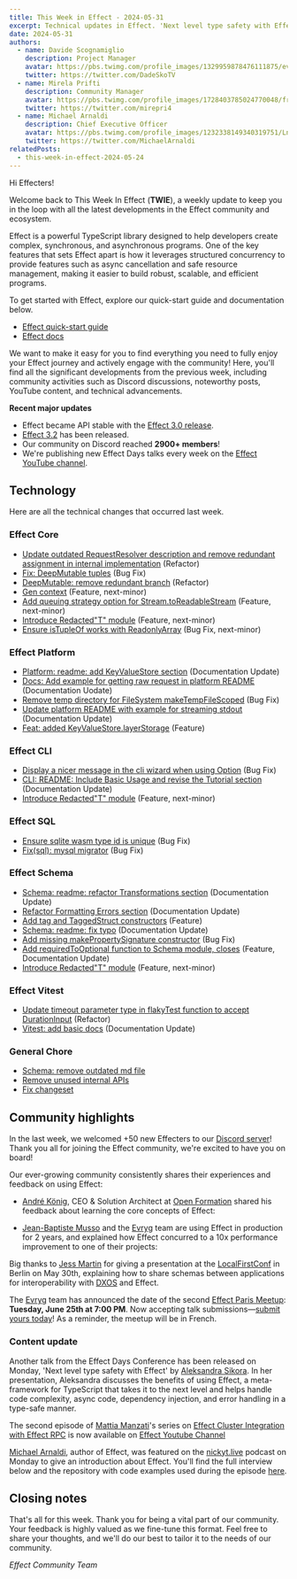```yaml
---
title: This Week in Effect - 2024-05-31
excerpt: Technical updates in Effect. 'Next level type safety with Effect' by Aleksandra Sikora. 'Effect Cluster Integration with Effect RPC' Ep.2 by Mattia Manzati. "An introduction to Effect" by Michael Arnaldi.
date: 2024-05-31
authors:
  - name: Davide Scognamiglio
    description: Project Manager
    avatar: https://pbs.twimg.com/profile_images/1329959878476111875/evHG8VX6_400x400.jpg
    twitter: https://twitter.com/DadeSkoTV
  - name: Mirela Prifti
    description: Community Manager
    avatar: https://pbs.twimg.com/profile_images/1728403785024770048/frKphayT_400x400.jpg
    twitter: https://twitter.com/mirepri4
  - name: Michael Arnaldi
    description: Chief Executive Officer
    avatar: https://pbs.twimg.com/profile_images/1232338149340319751/Ln9nNWyk_400x400.jpg
    twitter: https://twitter.com/MichaelArnaldi
relatedPosts:
  - this-week-in-effect-2024-05-24
---
```


Hi Effecters! 

Welcome back to This Week In Effect (**TWIE**), a weekly update to keep you in the loop with all the latest developments in the Effect community and ecosystem.

Effect is a powerful TypeScript library designed to help developers create complex, synchronous, and asynchronous programs. One of the key features that sets Effect apart is how it leverages structured concurrency to provide features such as async cancellation and safe resource management, making it easier to build robust, scalable, and efficient programs.

To get started with Effect, explore our quick-start guide and documentation below.

- [Effect quick-start guide](/docs/quickstart)
- [Effect docs](/docs/introduction)

We want to make it easy for you to find everything you need to fully enjoy your Effect journey and actively engage with the community! Here, you'll find all the significant developments from the previous week, including community activities such as Discord discussions, noteworthy posts, YouTube content, and technical advancements.

**Recent major updates**

- Effect became API stable with the [Effect 3.0 release](https://effect.website/blog/effect-3.0).
- [Effect 3.2](https://effect.website/blog/effect-3.2) has been released.
- Our community on Discord reached **2900+ members**!
- We're publishing new Effect Days talks every week on the [Effect YouTube channel](https://www.youtube.com/@effect-ts).


## Technology

Here are all the technical changes that occurred last week.

### Effect Core
+ [Update outdated RequestResolver description and remove redundant assignment in internal implementation](https://github.com/Effect-TS/effect/pull/2862) (Refactor)
+ [Fix: DeepMutable tuples](https://github.com/Effect-TS/effect/pull/2879) (Bug Fix)
+ [DeepMutable: remove redundant branch](https://github.com/Effect-TS/effect/pull/2885) (Refactor)
+ [Gen context](https://github.com/Effect-TS/effect/pull/2857) (Feature, next-minor)
+ [Add queuing strategy option for Stream.toReadableStream](https://github.com/Effect-TS/effect/pull/2864) (Feature, next-minor)
+ [Introduce Redacted"T" module](https://github.com/Effect-TS/effect/pull/2856) (Feature, next-minor)
+ [Ensure isTupleOf works with ReadonlyArray](https://github.com/Effect-TS/effect/pull/2883) (Bug Fix, next-minor)


### Effect Platform
+ [Platform: readme: add KeyValueStore section](https://github.com/Effect-TS/effect/pull/2845) (Documentation Update)
+ [Docs: Add example for getting raw request in platform README](https://github.com/Effect-TS/effect/pull/2850) (Documentation Uodate)
+ [Remove temp directory for FileSystem makeTempFileScoped](https://github.com/Effect-TS/effect/pull/2859) (Bug Fix)
+ [Update platform README with example for streaming stdout](https://github.com/Effect-TS/effect/pull/2870) (Documentation Update)
+ [Feat: added KeyValueStore.layerStorage](https://github.com/Effect-TS/effect/pull/2737) (Feature)

### Effect CLI
+ [Display a nicer message in the cli wizard when using Option](https://github.com/Effect-TS/effect/pull/2847) (Bug Fix)
+ [CLI: README: Include Basic Usage and revise the Tutorial section](https://github.com/Effect-TS/effect/pull/2844) (Documentation Update)
+ [Introduce Redacted"T" module](https://github.com/Effect-TS/effect/pull/2856) (Feature, next-minor)

### Effect SQL
+ [Ensure sqlite wasm type id is unique](https://github.com/Effect-TS/effect/pull/2858) (Bug Fix)
+ [Fix(sql): mysql migrator](https://github.com/Effect-TS/effect/pull/2867) (Bug Fix)


### Effect Schema
+ [Schema: readme: refactor Transformations section](https://github.com/Effect-TS/effect/pull/2852) (Documentation Update)
+ [Refactor Formatting Errors section](https://github.com/Effect-TS/effect/pull/2861) (Documentation Update)
+ [Add tag and TaggedStruct constructors](https://github.com/Effect-TS/effect/pull/2851) (Feature)
+ [Schema: readme: fix typo](https://github.com/Effect-TS/effect/pull/2863) (Documentation Update)
+ [Add missing makePropertySignature constructor](https://github.com/Effect-TS/effect/pull/2880) (Bug Fix)
+ [Add requiredToOptional function to Schema module, closes](https://github.com/Effect-TS/effect/pull/2882) (Feature, Documentation Update)
+ [Introduce Redacted"T" module](https://github.com/Effect-TS/effect/pull/2856) (Feature, next-minor)

### Effect Vitest
+ [Update timeout parameter type in flakyTest function to accept DurationInput](https://github.com/Effect-TS/effect/pull/2869) (Refactor)
+ [Vitest: add basic docs](https://github.com/Effect-TS/effect/pull/2868) (Documentation Update)

### General Chore
+ [Schema: remove outdated md file](https://github.com/Effect-TS/effect/pull/2849)
+ [Remove unused internal APIs](https://github.com/Effect-TS/effect/pull/2866)
+ [Fix changeset](https://github.com/Effect-TS/effect/pull/2891)

## Community highlights

In the last week, we welcomed +50 new Effecters to our [Discord server](https://discord.gg/effect-ts)! Thank you all for joining the Effect community, we're excited to have you on board!

Our ever-growing community consistently shares their experiences and feedback on using Effect:

+ [André König](https://x.com/ItsAndreKoenig), CEO & Solution Architect at [Open Formation](https://openformation.io) shared his feedback about learning the core concepts of Effect: 
<Tweet id="1794809898250666251" />

+ [Jean-Baptiste Musso](https://x.com/jbmusso) and the [Evryg](https://www.evryg.com) team are using Effect in production for 2 years, and explained how Effect concurred to a 10x performance improvement to one of their projects:
<Tweet id="1795209873061216660" />

Big thanks to [Jess Martin](https://x.com/jessmartin) for giving a presentation at the [LocalFirstConf](https://www.localfirstconf.com/) in Berlin on May 30th, explaining how to share schemas between applications for interoperability with [DXOS](https://dxos.org/) and Effect.
<Tweet id="1796128076100673898" />

The [Evryg](https://www.evryg.com) team has announced the date of the second [Effect Paris Meetup](https://www.meetup.com/effect-paris/#): **Tuesday, June 25th at 7:00 PM**. Now accepting talk submissions—[submit yours today](https://github.com/evryg-org/effect-paris/issues/new?template=talk.yml)! As a reminder, the meetup will be in French.
<Tweet id="1793661086291710258" />

### Content update

Another talk from the Effect Days Conference has been released on Monday, 'Next level type safety with Effect' by [Aleksandra Sikora](https://x.com/aleksandrasays). In her presentation, Aleksandra discusses the benefits of using Effect, a meta-framework for TypeScript that takes it to the next level and helps handle code complexity, async code, dependency injection, and error handling in a type-safe manner.
<YouTube url="https://www.youtube.com/embed/Wtc7T-9YxYg?si=C7ypYEPVpg4PKV3U" />

The second episode of [Mattia Manzati](https://twitter.com/MattiaManzati)'s series on [Effect Cluster Integration with Effect RPC](https://www.youtube.com/watch?v=8WanmCpq_Mw&t=3s) is now available on [Effect Youtube Channel](https://www.youtube.com/@effect-ts)
<YouTube url="https://www.youtube.com/embed/_C5ZUjbtLi0?si=C3mVoVLVFjSSR9_B" />

[Michael Arnaldi](https://x.com/MichaelArnaldi), author of Effect, was featured on the [nickyt.live](https://nickyt.live/) podcast on Monday to give an introduction about Effect. You'll find the full interview below and the repository with code examples used during the episode [here](https://github.com/nickytonline/stream-for-effect).
<YouTube url="https://www.youtube.com/embed/tDBSYKk9Hqs?si=wsCtMDMlHZnm4Qt8" />

## Closing notes

That's all for this week. Thank you for being a vital part of our community. Your feedback is highly valued as we fine-tune this format. Feel free to share your thoughts, and we'll do our best to tailor it to the needs of our community.

_Effect Community Team_
